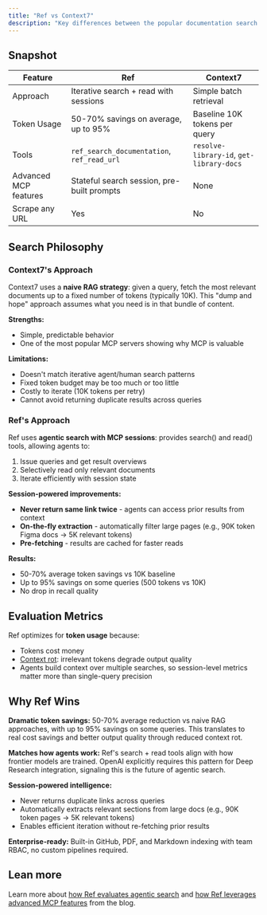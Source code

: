 ```yaml
---
title: "Ref vs Context7"
description: "Key differences between the popular documentation search MCP servers."
---
```


## Snapshot

| Feature | Ref | Context7 |
| --- | --- | --- |
| Approach | Iterative search + read with sessions | Simple batch retrieval |
| Token Usage | 50-70% savings on average, up to 95% | Baseline 10K tokens per query |
| Tools | `ref_search_documentation`, `ref_read_url` | `resolve-library-id`, `get-library-docs` |
| Advanced MCP features | Stateful search session, pre-built prompts | None |
| Scrape any URL | Yes | No |

## Search Philosophy

### Context7's Approach

Context7 uses a **naive RAG strategy**: given a query, fetch the most relevant documents up to a fixed number of tokens (typically 10K). This "dump and hope" approach assumes what you need is in that bundle of content.

**Strengths:**
- Simple, predictable behavior
- One of the most popular MCP servers showing why MCP is valuable

**Limitations:**
- Doesn't match iterative agent/human search patterns
- Fixed token budget may be too much or too little
- Costly to iterate (10K tokens per retry)
- Cannot avoid returning duplicate results across queries

### Ref's Approach

Ref uses **agentic search with MCP sessions**: provides search() and read() tools, allowing agents to:
1. Issue queries and get result overviews
2. Selectively read only relevant documents
3. Iterate efficiently with session state

**Session-powered improvements:**
- **Never return same link twice** - agents can access prior results from context
- **On-the-fly extraction** - automatically filter large pages (e.g., 90K token Figma docs → 5K relevant tokens)
- **Pre-fetching** - results are cached for faster reads

**Results:**
- 50-70% average token savings vs 10K baseline
- Up to 95% savings on some queries (500 tokens vs 10K)
- No drop in recall quality

## Evaluation Metrics

Ref optimizes for **token usage** because:
- Tokens cost money
- [Context rot](https://research.trychroma.com/context-rot): irrelevant tokens degrade output quality
- Agents build context over multiple searches, so session-level metrics matter more than single-query precision

## Why Ref Wins

**Dramatic token savings:** 50-70% average reduction vs naive RAG approaches, with up to 95% savings on some queries. This translates to real cost savings and better output quality through reduced context rot.

**Matches how agents work:** Ref's search + read tools align with how frontier models are trained. OpenAI explicitly requires this pattern for Deep Research integration, signaling this is the future of agentic search.

**Session-powered intelligence:**
- Never returns duplicate links across queries
- Automatically extracts relevant sections from large docs (e.g., 90K token pages → 5K relevant tokens)
- Enables efficient iteration without re-fetching prior results

**Enterprise-ready:** Built-in GitHub, PDF, and Markdown indexing with team RBAC, no custom pipelines required.

## Lean more

Learn more about [how Ref evaluates agentic search](https://ref.tools/blog/how-make-search-good) and [how Ref leverages advanced MCP features](https://ref.tools/blog/how-does-ref-mcp) from the blog.